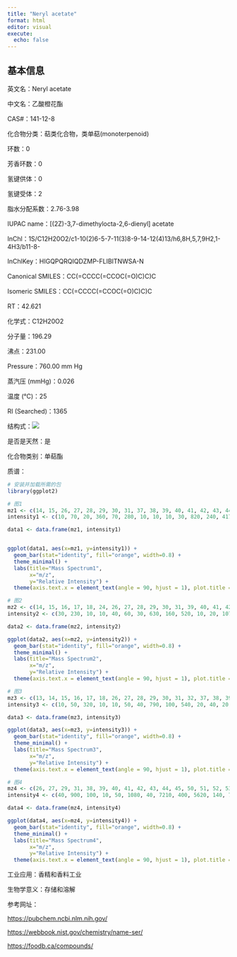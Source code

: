 ```yaml
---
title: "Neryl acetate"
format: html
editor: visual
execute: 
  echo: false
---
```


## 基本信息

英文名：Neryl acetate

中文名：乙酸橙花酯

CAS#：141-12-8

化合物分类：萜类化合物，类单萜(monoterpenoid)

环数：0

芳香环数：0

氢键供体：0

氢键受体：2

脂水分配系数：2.76-3.98

IUPAC name：\[(2Z)-3,7-dimethylocta-2,6-dienyl\] acetate

InChl：1S/C12H20O2/c1-10(2)6-5-7-11(3)8-9-14-12(4)13/h6,8H,5,7,9H2,1-4H3/b11-8-

InChlKey：HIGQPQRQIQDZMP-FLIBITNWSA-N

Canonical SMILES：CC(=CCCC(=CCOC(=O)C)C)C

Isomeric SMILES：CC(=CCCC(=CCOC(=O)C)C)C

RT：42.621

化学式：C12H20O2

分子量：196.29

沸点：231.00

Pressure：760.00 mm Hg

蒸汽压 (mmHg)：0.026

温度 (℃)：25

RI (Searched)：1365

结构式：![](images/Neryl acetate.png)

是否是天然：是

化合物类别：单萜酯

质谱：

```r
# 安装并加载所需的包
library(ggplot2)

# 图1
mz1 <- c(14, 15, 26, 27, 28, 29, 30, 31, 37, 38, 39, 40, 41, 42, 43, 44, 45, 50, 51, 52, 53, 54, 55, 56, 57, 58, 59, 60, 61, 62, 63, 64, 65, 66, 67, 68, 69, 70, 71, 72, 73, 74, 75, 77, 78, 79, 80, 81, 82, 83, 84, 85, 86, 87, 89, 91, 92, 93, 94, 95, 96, 97, 98, 99, 101, 102, 103, 104, 105, 106, 107, 108, 109, 110, 111, 112, 113, 114, 115, 116, 117, 118, 119, 120, 121, 122, 123, 124, 125, 126, 127, 128, 134, 135, 136, 137, 138, 139, 140, 153, 154, 155, 196)
intensity1 <- c(10, 70, 20, 360, 70, 280, 10, 10, 10, 30, 820, 240, 4170, 300, 3620, 110, 60, 50, 170, 100, 910, 120, 450, 100, 80, 10, 30, 40, 40, 10, 50, 10, 310, 130, 2090, 4150, 9999, 610, 150, 30, 10, 10, 10, 530, 110, 760, 2190, 1000, 150, 270, 720, 530, 130, 10, 10, 770, 1060, 5050, 820, 360, 50, 170, 80, 20, 40, 10, 50, 20, 330, 80, 720, 200, 150, 40, 110, 30, 10, 10, 30, 10, 30, 10, 120, 40, 2350, 240, 260, 30, 10, 60, 110, 10, 10, 40, 1640, 260, 40, 100, 10, 20, 260, 30, 10)

data1 <- data.frame(mz1, intensity1)


ggplot(data1, aes(x=mz1, y=intensity1)) +
  geom_bar(stat="identity", fill="orange", width=0.8) + 
  theme_minimal() + 
  labs(title="Mass Spectrum1",
       x="m/z",
       y="Relative Intensity") + 
  theme(axis.text.x = element_text(angle = 90, hjust = 1), plot.title = element_text(hjust = 0.5))  

# 图2
mz2 <- c(14, 15, 16, 17, 18, 24, 26, 27, 28, 29, 30, 31, 39, 40, 41, 42, 43, 44, 47, 49, 50, 51, 52, 53, 54, 55, 56, 57, 60, 61, 62, 63, 64, 65, 66, 67, 68, 69, 70, 71, 72, 73, 74, 75, 76, 77, 78, 79, 80, 81, 82, 83, 84, 85, 86, 87, 89, 90, 91, 92, 93, 94, 95, 96, 97, 98, 99, 100, 101, 102, 103, 104, 105, 106, 107, 108, 109, 110, 111, 112, 113, 114, 115, 116, 117, 118, 119, 120, 121, 122, 123, 124, 125, 126, 127, 128, 129, 130, 131, 132, 133, 134, 135, 136, 137, 138, 139, 140, 151, 152, 153, 154, 155, 195, 196, 197)
intensity2 <- c(30, 230, 10, 10, 40, 60, 30, 630, 160, 520, 10, 20, 1070, 10, 6560, 20, 5390, 150, 30, 20, 40, 150, 130, 1140, 150, 470, 130, 110, 10, 40, 20, 50, 30, 230, 200, 1430, 4680, 9999, 690, 170, 50, 30, 20, 20, 20, 360, 80, 440, 1840, 800, 150, 220, 650, 450, 150, 30, 30, 30, 310, 670, 3700, 600, 290, 60, 160, 80, 30, 20, 50, 20, 40, 20, 180, 60, 520, 180, 80, 50, 110, 30, 20, 20, 20, 20, 30, 10, 70, 50, 1570, 180, 210, 40, 30, 70, 130, 20, 20, 10, 10, 10, 20, 20, 60, 1840, 360, 70, 70, 20, 10, 10, 20, 210, 40, 10, 60, 20)

data2 <- data.frame(mz2, intensity2)

ggplot(data2, aes(x=mz2, y=intensity2)) +
  geom_bar(stat="identity", fill="orange", width=0.8) + 
  theme_minimal() + 
  labs(title="Mass Spectrum2",
       x="m/z",
       y="Relative Intensity") + 
  theme(axis.text.x = element_text(angle = 90, hjust = 1), plot.title = element_text(hjust = 0.5))  

# 图3
mz3 <- c(13, 14, 15, 16, 17, 18, 26, 27, 28, 29, 30, 31, 32, 37, 38, 39, 40, 41, 42, 43, 44, 45, 50, 51, 52, 53, 54, 55, 56, 57, 58, 59, 60, 61, 62, 63, 64, 65, 66, 67, 68, 69, 70, 71, 72, 73, 74, 77, 78, 79, 80, 81, 82, 83, 84, 85, 86, 87, 89, 90, 91, 92, 93, 94, 95, 96, 97, 98, 99, 101, 102, 103, 104, 105, 106, 107, 108, 109, 110, 111, 112, 113, 115, 117, 119, 120, 121, 122, 123, 124, 125, 126, 127, 128, 133, 134, 135, 136, 137, 138, 139, 140, 148, 153, 154, 155, 161, 163, 196)
intensity3 <- c(10, 50, 320, 10, 10, 50, 40, 790, 100, 540, 20, 40, 20, 10, 50, 1050, 300, 6010, 300, 4330, 100, 200, 50, 180, 100, 910, 110, 540, 100, 90, 20, 50, 130, 40, 20, 50, 10, 210, 110, 1290, 4020, 9999, 590, 150, 40, 10, 10, 420, 90, 590, 1740, 880, 160, 180, 540, 390, 90, 10, 10, 10, 460, 830, 3910, 670, 310, 50, 120, 60, 20, 40, 10, 40, 10, 220, 60, 540, 150, 120, 40, 70, 30, 10, 20, 20, 80, 30, 1550, 160, 220, 30, 10, 40, 90, 10, 20, 20, 60, 1310, 230, 40, 50, 10, 10, 20, 230, 30, 20, 10, 10)

data3 <- data.frame(mz3, intensity3)

ggplot(data3, aes(x=mz3, y=intensity3)) +
  geom_bar(stat="identity", fill="orange", width=0.8) + 
  theme_minimal() + 
  labs(title="Mass Spectrum3",
       x="m/z",
       y="Relative Intensity") + 
  theme(axis.text.x = element_text(angle = 90, hjust = 1), plot.title = element_text(hjust = 0.5)) 

# 图4
mz4 <- c(26, 27, 29, 31, 38, 39, 40, 41, 42, 43, 44, 45, 50, 51, 52, 53, 54, 55, 56, 57, 61, 63, 65, 66, 67, 68, 69, 70, 71, 77, 78, 79, 80, 81, 82, 83, 84, 85, 86, 91, 92, 93, 94, 95, 97, 98, 101, 105, 106, 107, 108, 109, 111, 119, 121, 122, 123, 127, 136, 137, 139, 154)
intensity4 <- c(40, 900, 100, 10, 50, 1080, 40, 7210, 400, 5620, 140, 70, 30, 190, 100, 990, 100, 430, 90, 110, 40, 40, 200, 90, 1310, 4330, 9999, 590, 150, 280, 80, 450, 1630, 680, 100, 180, 530, 390, 110, 330, 550, 3290, 550, 180, 110, 50, 40, 160, 30, 370, 100, 70, 80, 60, 990, 110, 140, 90, 900, 160, 60, 140)

data4 <- data.frame(mz4, intensity4)

ggplot(data4, aes(x=mz4, y=intensity4)) +
  geom_bar(stat="identity", fill="orange", width=0.8) + 
  theme_minimal() + 
  labs(title="Mass Spectrum4",
       x="m/z",
       y="Relative Intensity") + 
  theme(axis.text.x = element_text(angle = 90, hjust = 1), plot.title = element_text(hjust = 0.5)) 

```

工业应用：香精和香料工业

生物学意义：存储和溶解

参考网址：

<https://pubchem.ncbi.nlm.nih.gov/>

<https://webbook.nist.gov/chemistry/name-ser/>

<https://foodb.ca/compounds/>
